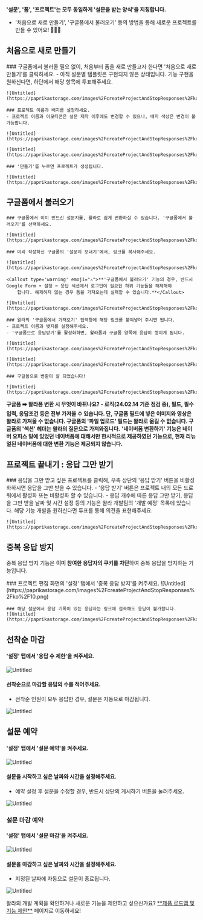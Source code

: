 
<Callout type='warning' emoji="⚠️">**'설문', '폼', '프로젝트'는 모두 동일하게 '설문을 받는 양식'을 지칭합니다.**</Callout>

- '처음으로 새로 만들기', '구글폼에서 불러오기' 등의 방법을 통해 새로운 프로젝트를 만들 수 있어요! 🙆🏻‍♀️

## 처음으로 새로 만들기

<Steps>
    ### 구글폼에서 불러올 필요 없이, 처음부터 폼을 새로 만들고자 한다면 '처음으로 새로 만들기'를 클릭하세요.
    - 아직 설문별 템플릿은 구현되지 않은 상태입니다. 기능 구현을 원하신다면, 하단에서 해당 항목에 투표해주세요.

    ![Untitled](https://paprikastorage.com/images%2FcreateProjectAndStopResponses%2Fko%2F0.png)

    ### 프로젝트 이름과 배지를 설정하세요.
    - 프로젝트 이름과 이모티콘은 설문 제작 이후에도 변경할 수 있으나, 배지 색상은 변경이 불가능합니다.

    ![Untitled](https://paprikastorage.com/images%2FcreateProjectAndStopResponses%2Fko%2F1.png)

    ![Untitled](https://paprikastorage.com/images%2FcreateProjectAndStopResponses%2Fko%2F2.png)

    ### '만들기'를 누르면 프로젝트가 생성됩니다.

    ![Untitled](https://paprikastorage.com/images%2FcreateProjectAndStopResponses%2Fko%2F3.png)

</Steps>

## 구글폼에서 불러오기

<Steps>

    ### 구글폼에서 이미 만드신 설문지를, 왈라로 쉽게 변환하실 수 있습니다. '구글폼에서 불러오기'를 선택하세요.

    ![Untitled](https://paprikastorage.com/images%2FcreateProjectAndStopResponses%2Fko%2F0.png)

    ### 미리 작성하신 구글폼의 '설문지 보내기'에서, 링크를 복사해주세요.

    ![Untitled](https://paprikastorage.com/images%2FcreateProjectAndStopResponses%2Fko%2F4.png)

    <Callout type='warning' emoji="⚠️">**'구글폼에서 불러오기' 기능의 경우, 반드시 Google Form ➡️ 설정 ➡️ 응답 섹션에서 로그인이 필요한 하위 기능들을 해제해야
        합니다. 해제하지 않는 경우 폼을 가져오는데 실패할 수 있습니다.**</Callout>

    ![Untitled](https://paprikastorage.com/images%2FcreateProjectAndStopResponses%2Fko%2F5.png)

    ### 왈라의 '구글폼에서 가져오기' 입력창에 해당 링크를 붙여넣어 주시면 됩니다.
    - 프로젝트 이름과 뱃지를 설정해주세요.
    - '구글폼으로 응답받기'를 활성화하면, 왈라폼과 구글폼 양쪽에 응답이 쌓이게 됩니다.

    ![Untitled](https://paprikastorage.com/images%2FcreateProjectAndStopResponses%2Fko%2F6.png)

    ![Untitled](https://paprikastorage.com/images%2FcreateProjectAndStopResponses%2Fko%2F7.png)

    ### 구글폼으로 변환이 잘 되었습니다!

    ![Untitled](https://paprikastorage.com/images%2FcreateProjectAndStopResponses%2Fko%2F8.png)

</Steps>

<Callout type='info' emoji="🔔">**구글폼 ➡️ 왈라폼 변환 시 무엇이 바뀌나요? - 로직(24.02.14 기준 점검 중), 필드, 필수입력, 응답조건 등은 전부 가져올 수 있습니다. 단,
    구글폼 필드에 넣은 이미지와 영상은 왈라로 가져올 수 없습니다. 구글폼의 '파일 업로드' 필드는 왈라로 옮길 수 없습니다. 구글폼의 '섹션' 헤더는 왈라의 질문으로 가져와집니다.**</Callout>
<Callout type='warning' emoji="⚠️">**'네이버폼 변환하기' 기능은 네이버 오피스 밑에 있었던 네이버폼에 대해서만 한시적으로 제공하였던 기능으로, 현재 리뉴얼된 네이버폼에 대한 변환 기능은
    제공되지 않습니다.**</Callout>

## 프로젝트 끝내기 : 응답 그만 받기

<Steps>
    ### 응답을 그만 받고 싶은 프로젝트를 클릭해, 우측 상단의 '응답 받기' 버튼을 비활성화하시면 응답을 그만 받을 수 있습니다.
    - '응답 받기' 버튼은 프로젝트 내의 모든 드로워에서 활성화 또는 비활성화 할 수 있습니다.
    - 응답 개수에 따른 응답 그만 받기, 응답을 그만 받을 날짜 및 시간 설정 등의 기능은 왈라 개발팀의 '개발 예정' 목록에 있습니다. 해당 기능 개발을 원하신다면 투표를 통해 의견을 표현해주세요.

    ![Untitled](https://paprikastorage.com/images%2FcreateProjectAndStopResponses%2Fko%2F9.png)

</Steps>

## 중복 응답 방지

<Callout type='info' emoji="🔔">중복 응답 방지 기능은 **이미 참여한 응답자의 쿠키를 차단**하여 중복 응답을 방지하는 기능입니다.</Callout>

<Steps>
    ### 프로젝트 편집 화면의 '설정' 탭에서 '중복 응답 방지'를 켜주세요.
    ![Untitled](https://paprikastorage.com/images%2FcreateProjectAndStopResponses%2Fko%2F10.png)

    ### 해당 설문에서 응답 기록이 있는 응답자는 링크에 접속해도 응답이 불가합니다.
    ![Untitled](https://paprikastorage.com/images%2FcreateProjectAndStopResponses%2Fko%2F11.png)
</Steps>

## 선착순 마감

#### '설정' 탭에서 '응답 수 제한'을 켜주세요.

![Untitled](https://paprikastorage.com/images%2FcreateProjectAndStopResponses%2Fko%2F12.png)

#### 선착순으로 마감할 응답의 수를 적어주세요.
- 선착순 인원이 모두 응답한 경우, 설문은 자동으로 마감됩니다.

![Untitled](https://paprikastorage.com/images%2FcreateProjectAndStopResponses%2Fko%2F13.png)

## 설문 예약

#### '설정' 탭에서 '설문 예약'을 켜주세요.

![Untitled](https://paprikastorage.com/images%2FcreateProjectAndStopResponses%2Fko%2F14.png)

#### 설문을 시작하고 싶은 날짜와 시간을 설정해주세요.
- 예약 설정 후 설문을 수정할 경우, 반드시 상단의 게시하기 버튼을 눌러주세요.

![Untitled](https://paprikastorage.com/images%2FcreateProjectAndStopResponses%2Fko%2F15.png)

### 설문 마감 예약

#### '설정' 탭에서 '설문 마감'을 켜주세요.

![Untitled](https://paprikastorage.com/images%2FcreateProjectAndStopResponses%2Fko%2F16.png)

#### 설문을 마감하고 싶은 날짜와 시간을 설정해주세요.
- 지정된 날짜에 자동으로 설문이 종료됩니다.

![Untitled](https://paprikastorage.com/images%2FcreateProjectAndStopResponses%2Fko%2F17.png)

<Callout type='info' emoji="🔔">
    왈라의 개발 계획을 확인하거나 새로운 기능을 제안하고 싶으신가요? <a href='https://app.walla.my/signin?redirectUrl=/support/featureRequest'
                                            target="_blank" rel="noopener noreferrer"
                                            style={{textDecoration: 'underline'}}>**제품 로드맵 및 기능 제안**</a> 페이지로
    이동하세요!
</Callout>